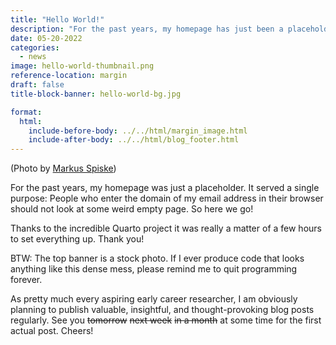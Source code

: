 ```yaml
---
title: "Hello World!"
description: "For the past years, my homepage has just been a placeholder. It served a single purpose: People who enter the domain of my email address in their browser should not look at some weird empty page. So here we go!"
date: 05-20-2022
categories: 
  - news
image: hello-world-thumbnail.png
reference-location: margin
draft: false
title-block-banner: hello-world-bg.jpg

format:
  html:
    include-before-body: ../../html/margin_image.html
    include-after-body: ../../html/blog_footer.html
---
```


(Photo by [Markus Spiske](https://www.pexels.com/photo/display-coding-programming-development-1921326/))

For the past years, my homepage was just a placeholder. It served a single purpose: People who enter the domain of my email address in their browser should not look at some weird empty page. So here we go!

Thanks to the incredible Quarto project it was really a matter of a few hours to set everything up. Thank you!

BTW: The top banner is a stock photo. If I ever produce code that looks anything like this dense mess, please remind me to quit programming forever.

As pretty much every aspiring early career researcher, I am obviously planning to publish valuable, insightful, and thought-provoking blog posts regularly. See you ~~tomorrow~~ ~~next week~~ ~~in a month~~ at some time for the first actual post. Cheers!